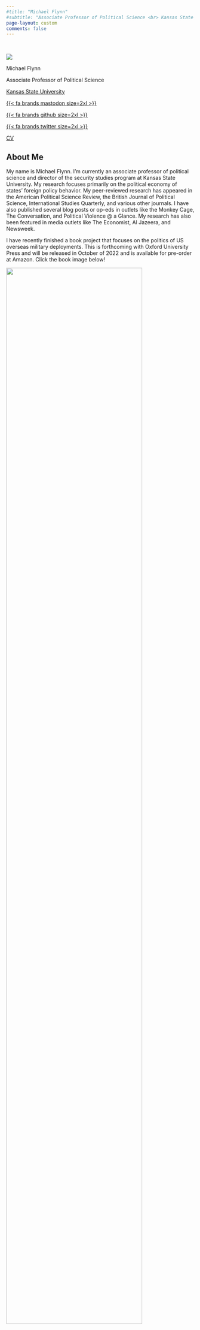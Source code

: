 ---
#title: "Michael Flynn"
#subtitle: "Associate Professor of Political Science <br> Kansas State University"
page-layout: custom
comments: false
---

<div class="landing-page-container">

<br>

:::{.grid}

:::{.g-col-6 .g-col-md.6}

<div class="profile">

<img class="profile-pic" src="files/media/profile-smaller-2019.png">

<div class="title-name">
Michael Flynn
</div>

<div class="title-position">
Associate Professor of Political Science
</div>

<div class="title-institution">
<a href="https://www.k-state.edu/polsci/">Kansas State University</a>
</div>


<div class="social-media-icons">

  <a class="social social-envelope" href="mailto:meflynn@ksu.edu"><i class="fa-solid fa-envelope fa-2xl"></i></a>

  <a class="social social-mastodon" href="https://fosstodon.org/@michaelflynn">{{< fa brands mastodon size=2xl >}}</a>
  
  <a class="social social-github" href="https://www.github.com/meflynn">{{< fa brands github size=2xl >}}</a>

  <a class="social social-twitter" href="https://www.twitter.com/flynnpolsci">{{< fa brands twitter size=2xl >}}</a>

  <a class="social icon-cv" href="files/flynn-cv.pdf">CV</a>

</div>


</div>

:::

:::{.g-col-6 .g-col-md.6}

# **About Me** {.unlisted .unnumbered}

My name is Michael Flynn. I’m currently an associate professor of political science and director of the security studies program at Kansas State University. My research focuses primarily on the political economy of states’ foreign policy behavior. My peer-reviewed research has appeared in the American Political Science Review, the British Journal of Political Science, International Studies Quarterly, and various other journals. I have also published several blog posts or op-eds in outlets like the Monkey Cage, The Conversation, and Political Violence @ a Glance. My research has also been featured in media outlets like The Economist, Al Jazeera, and Newsweek.

I have recently finished a book project that focuses on the politics of US overseas military deployments. This is forthcoming with Oxford University Press and will be released in October of 2022 and is available for pre-order at Amazon. Click the book image below!

<a href="https://a.co/d/7RKUOO7">
<img src="files/media/Allen_etal_Beyond_cover_OUP.jpg" style="width: 85%; margin: auto;">
</a>
:::

:::

# Research Interests {.unlisted .unnumbered}

Broadly speaking, my research interests include the following subjects and topic areas:

- US Foreign Policy
- Political Economy of Security
- Military Deployments
- Statistical Research Methods
- Bayesian Modeling
- Multilevel Modeling

<br>


</div>